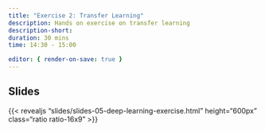 ```yaml
---
title: "Exercise 2: Transfer Learning" 
description: Hands on exercise on transfer learning
description-short: 
duration: 30 mins
time: 14:30 - 15:00

editor: { render-on-save: true }
---
```


## Slides

{{< revealjs "slides/slides-05-deep-learning-exercise.html" height="600px" class="ratio ratio-16x9" >}}
